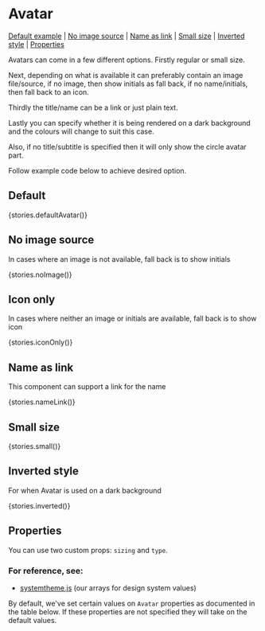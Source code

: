 
<Meta title="Components/Avatar" component={Avatar} />

# Avatar

[Default example](#default) | [No image source](#no-image-source) | [Name as link](#name-as-link) | [Small size](#small-size) | [Inverted style](#inverted-style) | [Properties](#properties)

Avatars can come in a few different options. Firstly regular or small size.

Next, depending on what is available it can preferably contain an image file/source, if no image, then show initials as fall back, if no name/initials, then fall back to an icon.

Thirdly the title/name can be a link or just plain text.

Lastly you can specify whether it is being rendered on a dark background and the colours will change to suit this case.

Also, if no title/subtitle is specified then it will only show the circle avatar part.

Follow example code below to achieve desired option.

## Default

<Preview>
  <Story name="defaultAvatar">{stories.defaultAvatar()}</Story>
</Preview>

## No image source

In cases where an image is not available, fall back is to show initials

<Preview>
  <Story name="noImage">{stories.noImage()}</Story>
</Preview>

## Icon only

In cases where neither an image or initials are available, fall back is to show icon

<Preview>
  <Story name="iconOnly">{stories.iconOnly()}</Story>
</Preview>

## Name as link

This component can support a link for the name

<Preview>
  <Story name="nameLink">{stories.nameLink()}</Story>
</Preview>

## Small size

<Preview>
  <Story name="small">{stories.small()}</Story>
</Preview>

## Inverted style

For when Avatar is used on a dark background

<Preview>
  <Story name="inverted">{stories.inverted()}</Story>
</Preview>

## Properties

You can use two custom props: `sizing` and `type`.

### For reference, see:

- [systemtheme.js](https://github.com/orchestrated-io/orca-design-system/blob/master/packages/orcs-design-system/lib/systemtheme.js) (our arrays for design system values)

By default, we've set certain values on `Avatar` properties as documented in the table below. If these properties are not specified they will take on the default values.

<Props of={Avatar} />
